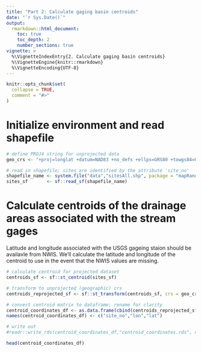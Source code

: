 ---
title: "Part 2: Calculate gaging basin centroids"
date: "`r Sys.Date()`"
output:
  rmarkdown::html_document:
    toc: true
    toc_depth: 2
    number_sections: true
vignette: >
  %\VignetteIndexEntry{2. Calculate gaging basin centroids}
  %\VignetteEngine{knitr::rmarkdown}
  %\VignetteEncoding{UTF-8}
---

```{r setup, include = FALSE}
knitr::opts_chunk$set(
  collapse = TRUE,
  comment = "#>"
)
```
 

# Initialize environment and read shapefile


```{r read_in_shapefile}
# define PROJ4 string for unprojected data
geo_crs <- "+proj=longlat +datum=NAD83 +no_defs +ellps=GRS80 +towgs84=0,0,0"

# read in shapefile; sites are identified by the attribute 'site_no'
shapefile_name <- system.file("data","sitesAll.shp", package = "mapRandomForest")
sites_sf       <- sf::read_sf(shapefile_name)
```

# Calculate centroids of the drainage areas associated with the stream gages

Latitude and longitude associated with the USGS gageing staion should be availavle from NWIS. We'll calculate the latitude and longitude of the centroid to use in the event that the NWIS values are missing.

```{r}
# calculate centroid for projected dataset
centroids_sf <- sf::st_centroid(sites_sf)

# transform to unprojected (geographic) crs
centroids_reprojected_sf <- sf::st_transform(centroids_sf, crs = geo_crs)

# convert centroid matrix to dataframe; rename for clarity
centroid_coordinates_df <- as.data.frame(cbind(centroids_reprojected_sf$site_no, sf::st_coordinates(centroids_reprojected_sf)))
names(centroid_coordinates_df) <- c("site_no","lon","lat")

# write out 
#readr::write_rds(centroid_coordinates_df,"centroid_coordinates.rds", compress="gz")

head(centroid_coordinates_df)
```
